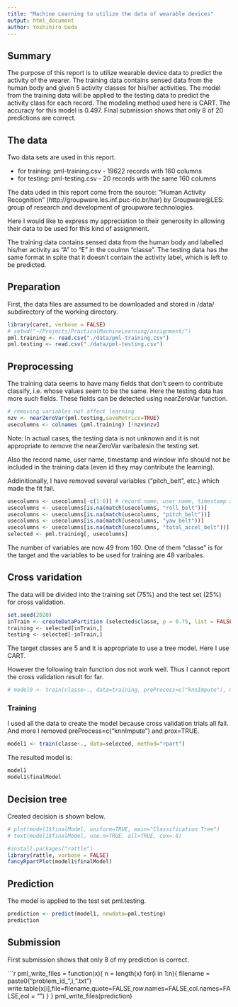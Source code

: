 ```yaml
---
title: "Machine Learning to utilize the data of wearable devices"
output: html_document
author: Yoshihiro Ueda
---
```


## Summary 

The purpose of this report is to utilize wearable device data to predict the activity of the wearer.  The training data contains sensed data from the human body and given 5 activity classes for his/her activities. The model from the training data will be applied to the testing data to predict the activity class for each record. The modeling method used here is CART.  The accuracy for this model is 0.497.  Final submission shows that only 8 of 20 predictions are correct.

## The data

Two data sets are used in this report.

* for training: pml-training.csv - 19622 records with 160 columns
* for testing:  pml-testing.csv  - 20 records with the same 160 columns

The data uded in this report come from the source: "Human Activity Recognition" (http://groupware.les.inf.puc-rio.br/har) by Groupware@LES: group of research and development of groupware technologies.

Here I would like to express my appreciation to their generosity in allowing their data to be used for this kind of assignment.

The training data contains sensed data from the human body and labelled his/her activity as "A" to "E" in the coulmn "classe".  The testing data has the same format in spite that it doesn't contain the activity label, which is left to be predicted.

## Preparation

First, the data files are assumed to be downloaded and stored in /data/ subdirectory of the working directory.

```r
library(caret, verbose = FALSE)
# setwd("~/Projects/PracticalMachineLearning/assignment/")
pml.training <- read.csv("./data/pml-training.csv")
pml.testing <- read.csv("./data/pml-testing.csv")
```

## Preprocessing

The training data seems to have many fields that don't seem to contribute classify, i.e. whose values seem to be the same.  Here the testing data has more such fields.  These fields can be detected using nearZeroVar function.  

```r
# removing variables not affect learning
nzv <- nearZeroVar(pml.testing,saveMetrics=TRUE)
usecolumns <- colnames (pml.training) [!nzv$nzv]
```

Note: In actual cases, the testing data is not unknown and it is not appropriate to remove the nearZeroVar varibalesin the testing set.

Also the record name, user name, timestamp and window info should not be included in the training data (even id they may contribute the learning).  

Addinitionally, I have removed several variables ("pitch_belt", etc.) which made the fit fail.

```r
usecolumns <- usecolumns[-c(1:6)] # record name, user name, timestamp and windows
usecolumns <- usecolumns[is.na(match(usecolumns, "roll_belt"))]
usecolumns <- usecolumns[is.na(match(usecolumns, "pitch_belt"))]
usecolumns <- usecolumns[is.na(match(usecolumns, "yaw_belt"))]
usecolumns <- usecolumns[is.na(match(usecolumns, "total_accel_belt"))]
selected <- pml.training[, usecolumns]
```

The number of variables are now 49 from 160.  One of them "classe" is for the target and the variables to be used for training are 48 varibales.

## Cross varidation

The data will be divided into the training set (75%) and the test set (25%) for cross validation.

```r
set.seed(2020)
inTrain <- createDataPartition (selected$classe, p = 0.75, list = FALSE)
training <- selected[inTrain,]
testing <- selected[-inTrain,]
```

The target classes are 5 and it is appropriate to use a tree model.  Here I use CART.

However the following train function dos not work well.  Thus I cannot report the cross validation result for far.

```r
# model0 <- train(classe~., data=training, preProcess=c("knnImpute"), method="rpart", prox=TRUE)
```

### Training

I used all the data to create the model because cross validation trials all fail.
And more I removed preProcess=c("knnImpute") and prox=TRUE.

```r
model1 <- train(classe~., data=selected, method="rpart")
```
The resulted model is:

```r
model1
model1$finalModel
```

<!-- 
Note: the result

> result1

CART 

19622 samples
   48 predictor
    5 classes: 'A', 'B', 'C', 'D', 'E' 

No pre-processing
Resampling: Bootstrapped (25 reps) 

Summary of sample sizes: 19622, 19622, 19622, 19622, 19622, 19622, ... 

Resampling results across tuning parameters:

  cp          Accuracy   Kappa      Accuracy SD  Kappa SD  
  0.02983905  0.4977289  0.3450669  0.01546076   0.02191889
  0.03567868  0.4703454  0.3081836  0.01264860   0.01908159
  0.06318544  0.3900701  0.1769235  0.08894657   0.14749460

Accuracy was used to select the optimal model using  the largest value.
The final value used for the model was cp = 0.02983905. 

Confusion Matrix and Statistics

          Reference
Prediction    A    B    C    D    E
         A 1513  471  486  422  257
         B   24  390   30  162  218
         C   95  134  429  149  132
         D   37  144   81  231  160
         E    5    0    0    0  315

Overall Statistics
                                          
               Accuracy : 0.489           
                 95% CI : (0.4762, 0.5019)
    No Information Rate : 0.2845          
    P-Value [Acc > NIR] : < 2.2e-16       
                                          
                  Kappa : 0.3318          
 Mcnemar's Test P-Value : < 2.2e-16       

Statistics by Class:

                     Class: A Class: B Class: C Class: D Class: E
Sensitivity            0.9038  0.34241   0.4181  0.23963  0.29113
Specificity            0.6115  0.90855   0.8950  0.91425  0.99896
Pos Pred Value         0.4805  0.47330   0.4569  0.35375  0.98438
Neg Pred Value         0.9412  0.85201   0.8793  0.85990  0.86217
Prevalence             0.2845  0.19354   0.1743  0.16381  0.18386
Detection Rate         0.2571  0.06627   0.0729  0.03925  0.05353
Detection Prevalence   0.5351  0.14002   0.1596  0.11096  0.05438
Balanced Accuracy      0.7577  0.62548   0.6566  0.57694  0.64504

> model1$finalModel
n= 19622 

node), split, n, loss, yval, (yprob)
      * denotes terminal node

 1) root 19622 14042 A (0.28 0.19 0.17 0.16 0.18)  
   2) pitch_forearm< -33.95 1578    10 A (0.99 0.0063 0 0 0) *
   3) pitch_forearm>=-33.95 18044 14032 A (0.22 0.21 0.19 0.18 0.2)  
     6) accel_belt_z>=-187.5 17009 13003 A (0.24 0.22 0.2 0.19 0.15)  
      12) magnet_dumbbell_y< 439.5 14253 10328 A (0.28 0.18 0.23 0.19 0.13)  
        24) roll_forearm< 123.5 8980  5460 A (0.39 0.17 0.18 0.16 0.095) *
        25) roll_forearm>=123.5 5273  3546 C (0.077 0.18 0.33 0.23 0.19)  
          50) magnet_dumbbell_y< 290.5 3093  1615 C (0.091 0.13 0.48 0.15 0.15) *
          51) magnet_dumbbell_y>=290.5 2180  1430 D (0.056 0.24 0.11 0.34 0.25) *
      13) magnet_dumbbell_y>=439.5 2756  1470 B (0.029 0.47 0.039 0.21 0.26) *
     7) accel_belt_z< -187.5 1035     7 E (0.0058 0.00097 0 0 0.99) *
-->

## Decision tree

Created decision is shown below.

```r
# plot(model1$finalModel, uniform=TRUE, main="Classification Tree")
# text(model1$finalModel, use.n=TRUE, all=TRUE, cex=.8)

#install.packages("rattle")
library(rattle, vorbose = FALSE)
fancyRpartPlot(model1$finalModel)
```

## Prediction

The model is applied to the test set pml.testing.

```r
prediction <- predict(model1, newdata=pml.testing)
prediction
```

## Submission

First submission shows that only 8 of my prediction is correct.

```r
pml_write_files = function(x){
  n = length(x)
  for(i in 1:n){
    filename = paste0("problem_id_",i,".txt")
    write.table(x[i],file=filename,quote=FALSE,row.names=FALSE,col.names=FALSE,eol = "\r\n")
  }
}
pml_write_files(prediction)
